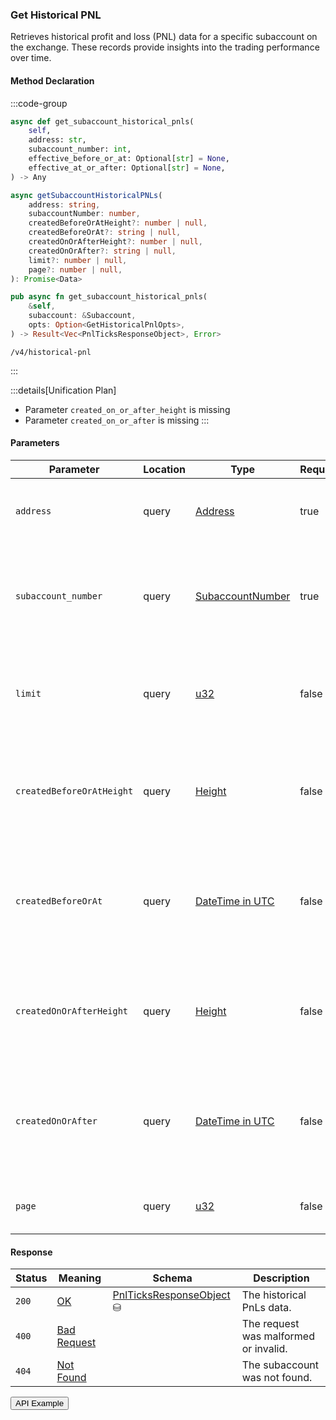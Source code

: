 
### Get Historical PNL

Retrieves historical profit and loss (PNL) data for a specific subaccount on the exchange.
These records provide insights into the trading performance over time.

#### Method Declaration

:::code-group

```python [Python]
async def get_subaccount_historical_pnls(
    self,
    address: str,
    subaccount_number: int,
    effective_before_or_at: Optional[str] = None,
    effective_at_or_after: Optional[str] = None,
) -> Any
```

```typescript [TypeScript]
async getSubaccountHistoricalPNLs(
    address: string,
    subaccountNumber: number,
    createdBeforeOrAtHeight?: number | null,
    createdBeforeOrAt?: string | null,
    createdOnOrAfterHeight?: number | null,
    createdOnOrAfter?: string | null,
    limit?: number | null,
    page?: number | null,
): Promise<Data>
```

```rust [Rust]
pub async fn get_subaccount_historical_pnls(
    &self,
    subaccount: &Subaccount,
    opts: Option<GetHistoricalPnlOpts>,
) -> Result<Vec<PnlTicksResponseObject>, Error>
```

```url [API]
/v4/historical-pnl
```

:::

:::details[Unification Plan]
- Parameter `created_on_or_after_height` is missing
- Parameter `created_on_or_after` is missing
:::

#### Parameters

| Parameter                     | Location | Type               | Required   | Description                                                                                  |
| ----------------------------- | -------- | ------------------ | ---------- | -------------------------------------------------------------------------------------------- |
| `address`                     | query    | [Address]          | true       | The wallet address that owns the account.                                                    |
| `subaccount_number`           | query    | [SubaccountNumber] | true       | The identifier for the specific subaccount within the wallet address.                        |
| `limit`                       | query    | [u32]              | false      | Maximum number of asset positions to return in the response.                                 |
| `createdBeforeOrAtHeight`     | query    | [Height]           | false      | Filters results to positions created at or before a specific blockchain height.            |
| `createdBeforeOrAt`           | query    | [DateTime in UTC]  | false      | Filters results to positions created at or before a specific timestamp (ISO 8601 format).  |
| `createdOnOrAfterHeight`      | query    | [Height]           | false      | Filters results to positions created on or after a specific blockchain height.             |
| `createdOnOrAfter`            | query    | [DateTime in UTC]  | false      | Filters results to positions created on or after a specific timestamp (ISO 8601 format).   |
| `page`                        | query    | [u32]              | false      | The page number for paginated results.                                                       |

#### Response

| Status | Meaning       | Schema                     | Description                           |
| ------ | ------------- | -------------------------- | ------------------------------------- |
| `200`  | [OK]          | [PnlTicksResponseObject] ⛁ | The historical PnLs data.             |
| `400`  | [Bad Request] |                            | The request was malformed or invalid. |
| `404`  | [Not Found]   |                            | The subaccount was not found.          |

<Button href="https://indexer.v4testnet.dydx.exchange/v4/historical-pnl?address=dydx14zzueazeh0hj67cghhf9jypslcf9sh2n5k6art&subaccountNumber=0">API Example</Button>

[Address]: /types/address
[SubaccountNumber]: /types/subaccount_number
[OK]: /types/ok
[PnlTicksResponseObject]: /types/pnl_ticks_response_object
[u32]: /types/u32
[Height]: /types/height
[DateTime in UTC]: /types/date_time
[Bad Request]: /types/bad-request
[Not Found]: /types/not-found